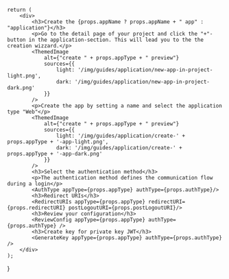 
    return (
        <div>
            <h3>Create the {props.appName ? props.appName + " app" : "application"}</h3>
            <p>Go to the detail page of your project and click the "+"-button in the application-section. This will lead you to the the creation wizzard.</p>
            <ThemedImage
                alt={"create " + props.appType + " preview"} 
                sources={{
                    light: '/img/guides/application/new-app-in-project-light.png',
                    dark: '/img/guides/application/new-app-in-project-dark.png'
                }}
            />
            <p>Create the app by setting a name and select the application type "Web"</p>
            <ThemedImage
                alt={"create " + props.appType + " preview"} 
                sources={{
                    light: '/img/guides/application/create-' + props.appType + '-app-light.png',
                    dark: '/img/guides/application/create-' + props.appType + '-app-dark.png'
                }}
            />
            <h3>Select the authentication method</h3>
            <p>The authentication method defines the communication flow during a login</p>
            <AuthType appType={props.appType} authType={props.authType}/>
            <h3>Redirect URIs</h3>
            <RedirectURIs appType={props.appType} redirectURI={props.redirectURI} postLogoutURI={props.postLogoutURI}/>
            <h3>Review your configuration</h3>
            <ReviewConfig appType={props.appType} authType={props.authType} />
            <h3>Create key for private key JWT</h3>
            <GenerateKey appType={props.appType} authType={props.authType} />
        </div>
    );
}